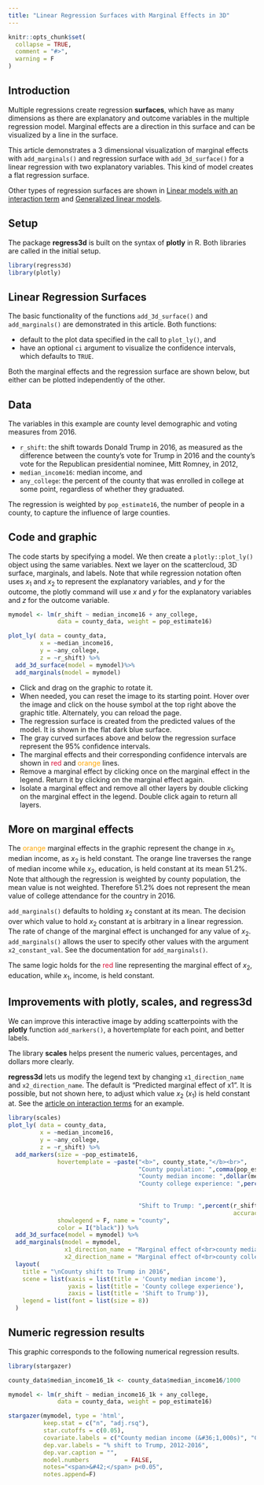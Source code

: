 ```yaml
---
title: "Linear Regression Surfaces with Marginal Effects in 3D"
---
```


```r
knitr::opts_chunk$set(
  collapse = TRUE,
  comment = "#>",
  warning = F
)
```


## Introduction

Multiple regressions create regression **surfaces**, which have as many dimensions as there are explanatory and outcome variables in the multiple regression model. Marginal effects are a direction in this surface and can be visualized by a line in the surface.

This article demonstrates a 3 dimensional visualization of marginal effects with `add_marginals()` and regression surface with `add_3d_surface()` for a linear regression with two explanatory variables. This kind of model creates a flat regression surface.

Other types of regression surfaces are shown in [Linear models with an interaction term](https://ellafostermolina.github.io/regress3d/articles/linear_models_w_interactions_3d.html) and [Generalized linear models](https://ellafostermolina.github.io/regress3d/articles/generalized_linear_models_3d.html).

## Setup 

The package __regress3d__ is built on the syntax of __plotly__ in R. Both libraries are called in the initial setup.  

```r
library(regress3d)
library(plotly)
```

## Linear Regression Surfaces

The basic functionality of the functions `add_3d_surface()` and `add_marginals()` are demonstrated in this article. Both functions:

* default to the plot data specified in the call to `plot_ly()`, and
* have an optional `ci` argument to visualize the confidence intervals, which defaults to `TRUE`.

Both the marginal effects and the regression surface are shown below, but either can be plotted independently of the other.

## Data

The variables in this example are county level demographic and voting measures from 2016.

* `r_shift`: the shift towards Donald Trump in 2016, as measured as the difference between the county's vote for Trump in 2016 and the county's vote for the Republican presidential nominee, Mitt Romney, in 2012,
* `median_income16`: median income, and 
* `any_college`: the percent of the county that was enrolled in college at some point, regardless of whether they graduated.

The regression is weighted by `pop_estimate16`, the number of people in a county, to capture the influence of large counties.

## Code and graphic

The code starts by specifying a model. We then create a `plotly::plot_ly()` object using the same variables. Next we layer on the scattercloud, 3D surface, marginals, and labels. Note that while regression notation often uses $x_1$ and $x_2$ to represent the explanatory variables, and $y$ for the outcome, the plotly command will use $x$ and $y$ for the explanatory variables and $z$ for the outcome variable.

```r
mymodel <- lm(r_shift ~ median_income16 + any_college, 
              data = county_data, weight = pop_estimate16)

plot_ly( data = county_data,
         x = ~median_income16,
         y = ~any_college,
         z = ~r_shift) %>%
  add_3d_surface(model = mymodel)%>%
  add_marginals(model = mymodel)
```


-   Click and drag on the graphic to rotate it.
-   When needed, you can reset the image to its starting point. Hover over the image and click on the house symbol at the top right above the graphic title. Alternately, you can reload the page.
-   The regression surface is created from the predicted values of the model. It is shown in the flat dark blue surface. 
-   The gray curved surfaces above and below the regression surface represent the 95\% confidence intervals.
-   The marginal effects and their corresponding confidence intervals are shown in [red]{style="color: crimson;"} and [orange]{style="color: orange;"} lines. 
-   Remove a marginal effect by clicking once on the marginal effect in the legend. Return it by clicking on the marginal effect again.
-   Isolate a marginal effect and remove all other layers by double clicking on the marginal effect in the legend. Double click again to return all layers.

## More on marginal effects

The [orange]{style="color: orange;"} marginal effects in the graphic represent the change in $x_1$, median income, as $x_2$ is held constant. The orange line traverses the range of median income while $x_2$, education, is held constant at its mean 51.2\%. Note that although the regression is weighted by county population, the mean value is not weighted. Therefore 51.2\% does not represent the mean value of college attendance for the country in 2016. 

`add_marginals()` defaults to holding $x_2$ constant at its mean. The decision over which value to hold $x_2$ constant at is arbitrary in a linear regression. The rate of change of the marginal effect is unchanged for any value of $x_2$. `add_marginals()` allows the user to specify other values with the argument `x2_constant_val`. See the documentation for `add_marginals()`. 

The same logic holds for the [red]{style="color: crimson;"} line representing the marginal effect of $x_2$, education, while $x_1$, income, is held constant.

## Improvements with plotly, scales, and regress3d

We can improve this interactive image by adding scatterpoints with the __plotly__ function `add_markers()`, a hovertemplate for each point, and better labels. 

The library __scales__ helps present the numeric values, percentages, and dollars more clearly.

__regress3d__ lets us modify the legend text by changing `x1_direction_name` and `x2_direction_name`. The default is "Predicted marginal effect of x1". It is possible, but not shown here, to adjust which value $x_2$ ($x_1$) is held constant at. See the [article on interaction terms](https://ellafostermolina.github.io/regress3d/articles/linear_models_w_interactions_3d.html) for an example.

```r
library(scales)
plot_ly( data = county_data,
         x = ~median_income16,
         y = ~any_college,
         z = ~r_shift) %>%
  add_markers(size = ~pop_estimate16, 
              hovertemplate = ~paste("<b>", county_state,"</b><br>", 
                                     "County population: ",comma(pop_estimate16),"<br><br>",
                                     "County median income: ",dollar(median_income16),"<br>", 
                                     "County college experience: ",percent(any_college, 
                                                                           accuracy = 0.1, 
                                                                           scale = 1),"<br>", 
                                     "Shift to Trump: ",percent(r_shift, 
                                                                accuracy = 0.01, scale = 1),"<br>"),
              showlegend = F, name = "county",
              color = I("black")) %>%
  add_3d_surface(model = mymodel) %>%
  add_marginals(model = mymodel,
                x1_direction_name = "Marginal effect of<br>county median income",
                x2_direction_name = "Marginal effect of<br>county college experience") %>%
  layout( 
    title = "\nCounty shift to Trump in 2016",
    scene = list(xaxis = list(title = 'County median income'),
                 yaxis = list(title = 'County college experience'),
                 zaxis = list(title = 'Shift to Trump')),
    legend = list(font = list(size = 8))
  )
```

## Numeric regression results

This graphic corresponds to the following numerical regression results.

```r
library(stargazer)

county_data$median_income16_1k <- county_data$median_income16/1000

mymodel <- lm(r_shift ~ median_income16_1k + any_college, 
              data = county_data, weight = pop_estimate16)

stargazer(mymodel, type = 'html',
          keep.stat = c("n", "adj.rsq"),
          star.cutoffs = c(0.05),
          covariate.labels = c("County median income (&#36;1,000s)", "County college experience", "Constant"),
          dep.var.labels = "% shift to Trump, 2012-2016",
          dep.var.caption = "",
          model.numbers          = FALSE, 
          notes="<span>&#42;</span> p<0.05",
          notes.append=F)
```

